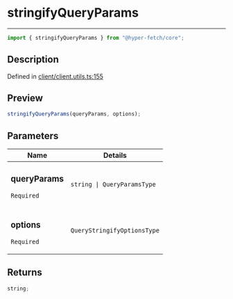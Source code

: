 # stringifyQueryParams

<div class="api-docs__separator" data-reactroot="">

---

</div><div class="api-docs__import" data-reactroot="">

```ts
import { stringifyQueryParams } from "@hyper-fetch/core";
```

</div><div class="api-docs__section">

## Description

</div><div class="api-docs__description"><span class="api-docs__do-not-parse">

</span></div><p class="api-docs__definition">

Defined in
[client/client.utils.ts:155](https://github.com/BetterTyped/hyper-fetch/blob/c44d728f/packages/core/src/client/client.utils.ts#L155)

</p><div class="api-docs__section">

## Preview

</div><div class="api-docs__preview fn">

```ts
stringifyQueryParams(queryParams, options);
```

</div><div class="api-docs__section">

## Parameters

</div>
<div class="api-docs__parameters">
<table>
<thead><tr><th>Name</th><th>Details</th></tr></thead>
<tbody><tr param-data="queryParams"><td class="api-docs__param-name required">

### queryParams

`Required`

</td><td class="api-docs__param-type">

`string | QueryParamsType`

</td></tr><tr param-data="options"><td class="api-docs__param-name required">

### options

`Required`

</td><td class="api-docs__param-type">

`QueryStringifyOptionsType`

</td></tr></tbody></table></div><div class="api-docs__section">

## Returns

</div><div class="api-docs__returns">

```ts
string;
```

</div>
